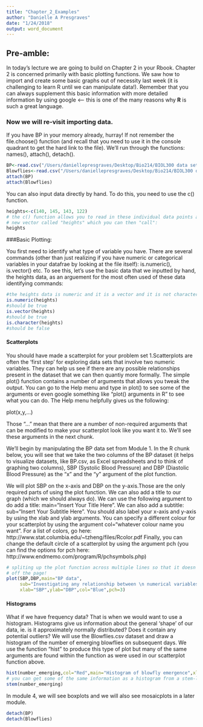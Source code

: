```yaml
---
title: "Chapter_2_Examples"
author: "Danielle A Presgraves"
date: "1/24/2018"
output: word_document
---
```

## Pre-amble:
In today's lecture we are going to build on Chapter 2 in your Rbook. Chapter 2 is concerned primarily with basic plotting functions. We saw how to import and create some basic graphs out of necessity last week (it is challenging to learn R until we can manipulate data!). Remember that you can always supplement this basic information with more detailed information by using google <-- this is one of the many reasons why **R** is such a great language.  

### Now we will re-visit importing data. 
If you have BP in your memory already, hurray! If not remember the file.choose() function (and recall that you need to use it in the console quadrant to get the hard link to the file). We'll run through the functions: names(), attach(), detach(). 
```r
BP<-read.csv("/Users/daniellepresgraves/Desktop/Bio214/BIOL300 data sets/BP.csv")
Blowflies<-read.csv("/Users/daniellepresgraves/Desktop/Bio214/BIOL300 data sets/BLOWFLIES.csv")
attach(BP)
attach(Blowflies)
```

You can also input data directly by hand. To do this, you need to use the c() function. 

```r
heights<-c(140, 145, 143, 122)
# the c() function allows you to read in these individual data points and stores them in a 
# new vector called "heights" which you can then "call":
heights
```

###Basic Plotting:  

You first need to identify what type of variable you have. There are several commands (other than just realizing if you have numeric or categorical variables in your datafrae by looking at the file itself):
is.numeric(), is.vector() etc. To see this, let's use the basic data that we inputted by hand, the heights data, as an arguement for the most often used of these data identifying commands:
```r
#the heights data is numeric and it is a vector and it is not character, ie. letter, data
is.numeric(heights)
#should be true
is.vector(heights)
#should be true
is.character(heights)
#should be false
```
#### Scatterplots
You should have made a scatterplot for your problem set 1.Scatterplots are often the 'first step' for exploring data sets that involve two numeric variables. They can help us see if there are any possible relationships present in the dataset that we can then quantiy more formally. The simple plot() function contains a number of arguments that allows you tweak the output. You can go to the Help menu and type in plot() to see some of the arguments or even google something like "plot() arguments in R" to see what you can do. The Help menu helpfully gives us the following: 

plot(x,y,...)

Those "..." mean that there are a number of non-required arguments that can be modified
to make your scatterplot look like you want it to. We'll see these arguments in the next chunk. 

We'll begin by manipulating the BP data set from Module 1. In the R chunk below, you will see that we take the two columns of the BP dataset (it helps to visualize datasets, like BP.csv, as Excel spreadsheets and to think of graphing two columns), SBP (Systolic Blood Pressure) and DBP (Diastolic Blood Pressure) as the "x" and the "y" argument of the plot function. 

We will plot SBP on the x-axis and DBP on the y-axis.Those are the only required parts of using the plot function. We can also add a title to our graph (which we should always do). We can use the following argument to do add a title: main="Insert Your Title Here". We can also add a subtitle: sub="Insert Your Subtitle Here". You should also label your x-axis and y-axis by using the xlab and ylab arguments. You can specify a different colour for your scatterplot by using the argument col="whatever colour name you want". For a list of colors, go here: http://www.stat.columbia.edu/~tzheng/files/Rcolor.pdf Finally, you can change the default circle of a scatterplot by using the argument pch (you can find the options for pch here: http://www.endmemo.com/program/R/pchsymbols.php)
```r
# spliting up the plot function across multiple lines so that it doesn't run 
# off the page!
plot(SBP,DBP,main="BP data",
     sub="Investigating any relationship between \n numerical variables, SBP and DBP",
     xlab="SBP",ylab="DBP",col="Blue",pch=3)
```
#### Histograms
What if we have frequency data? That is when we would want to use a histogram. Histograms give us information about the general 'shape' of our data, ie. is it approximately normally distributed? Does it contain any potential outliers? We will use the Blowflies.csv dataset and draw a histogram of the number of emerging blowflies on subsequent days. We use the function "hist" to produce this type of plot but many of the same arguments are found within the function as were used in our scatterplot function above. 
```r
hist(number_emerging,col="Red",main="Histogram of blowfly emergence",xlab="num emerging")
# you can get some of the same information as a histogram from a stem-leaf plot, too.
stem(number_emerging)
```
In module 4, we will see boxplots and we will also see mosaicplots in a later module. 

```r
detach(BP)
detach(Blowflies)
```
